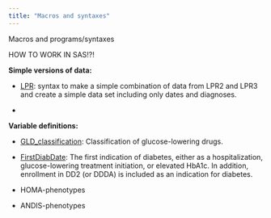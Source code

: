 ```yaml
---
title: "Macros and syntaxes"
---
```


Macros and programs/syntaxes

HOW TO WORK IN SAS!?!

**Simple versions of data:**

-   [LPR](): syntax to make a simple combination of data from LPR2 and LPR3 and create a simple data set including only dates and diagnoses.

-   

**Variable definitions:**

-   [GLD_classification](/sites/working/macro_syntax/GLD_classification.qmd): Classification of glucose-lowering drugs.

-   [FirstDiabDate](/sites/working/macro_syntax/FirstDiabDate.qmd): The first indication of diabetes, either as a hospitalization, glucose-lowering treatment initiation, or elevated HbA1c. In addition, enrollment in DD2 (or DDDA) is included as an indication for diabetes.

-   HOMA-phenotypes

-   ANDIS-phenotypes
